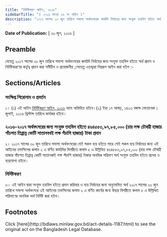 ```yaml
---
title: "নির্দিষ্টকরণ আইন, ২০১৬"
sidebarTitle: "( ২০১৬ সনের ২৯ নং আইন )"
description: "২০১৭ সালের ৩০ জুন তারিখে সমাপ্য অর্থবৎসরের কার্যাদি নির্বাহের জন্য সংযুক্ত তহবিল হইতে অর্থ প্রদান ও নির্দিষ্টকরণের কর্তৃত্ব প্রদানের জন্য প্রণীত আইন"
---
```


**Date of Publication:** [ ৩০ জুন, ২০১৬ ]

## Preamble

যেহেতু ২০১৭ সালের ৩০ জুন তারিখে সমাপ্য অর্থবৎসরের কার্যাদি নির্বাহের জন্য সংযুক্ত তহবিল হইতে অর্থ প্রদান ও নির্দিষ্টকরণের কর্তৃত্ব প্রদান করা সমীচীন ও প্রয়োজনীয় ;সেহেতু এতদ্দ্বারা নিম্নরূপ আইন করা হইল :-

## Sections/Articles

### সংক্ষিপ্ত শিরোনাম ও প্রবর্তন

১। (১) এই আইন [নির্দিষ্টকরণ আইন, ২০১৬](/laws/act-1187 "নির্দিষ্টকরণ আইন, ২০১৬") নামে অভিহিত হইবে।(২) ইহা ১৭ আষাঢ়, ১৪২৩ বঙ্গাব্দ মোতাবেক ১ জুলাই, ২০১৬ খ্রিস্টাব্দ তারিখে কার্যকর হইবে।

### ২০১৬-২০১৭ অর্থবৎসরের জন্য সংযুক্ত তহবিল হইতে ৪৬৪৫৫৩,৯৭,৮৫,০০০ (চার লক্ষ চৌষট্টি হাজার পাঁচশত তিপ্পান্ন কোটি সাতানববই লক্ষ পঁচাশি হাজার) টাকা প্রদান

২। ২০১৭ সালের ৩০ জুন তারিখে সমাপ্য অর্থবৎসরের যেই সকল ব্যয় হইতে পারে সেই সকল ব্যয় নির্বাহের জন্য এই আইনের তফসিলের কলাম ২ এ বর্ণিত কার্যাদির বিপরীতে কলাম ৫ এ উল্লিখিত ৪৬৪৫৫৩,৯৭,৮৫,০০০ (চার লক্ষ চৌষট্টি হাজার পাঁচশত তিপ্পান্ন কোটি সাতানব্বই লক্ষ পঁচাশি হাজার) টাকার অনধিক পরিমাণ অর্থ সংযুক্ত তহবিল হইতে প্রদেয় ও ব্যয়যোগ্য হইবে।

### নির্দিষ্টকরণ

৩। এই আইন দ্বারা সংযুক্ত তহবিল হইতে প্রদান করিবার ও ব্যয় নির্বাহের জন্য অনুমোদিত অর্থ ২০১৭ সালের ৩০ জুন তারিখে সমাপ্য অর্থবৎসরে এই আইনের তফসিলের কলাম ২ এ বর্ণিত কার্যের জন্য উহার বিপরীতে কলাম ৫ এ উল্লিখিত পরিমাণের অনধিক অর্থ নির্দিষ্ট করা হইল।

## Footnotes

<Note>
  Click [here](http://bdlaws.minlaw.gov.bd/act-details-1187.html) to see the original act on the Bangladesh Legal Database.
</Note>
